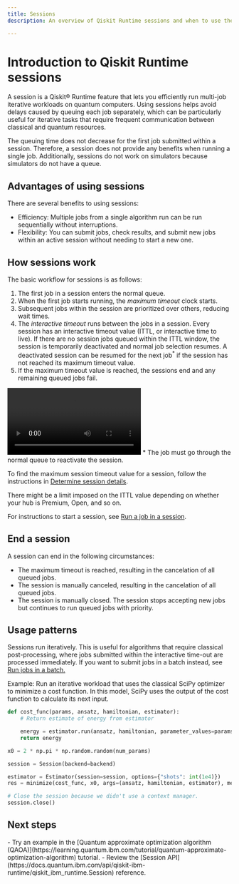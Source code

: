 ```yaml
---
title: Sessions
description: An overview of Qiskit Runtime sessions and when to use them.

---
```


# Introduction to Qiskit Runtime sessions

A session is a Qiskit&reg; Runtime feature that lets you efficiently run multi-job iterative workloads on quantum computers. Using sessions helps avoid delays caused by queuing each job separately, which can be particularly useful for iterative tasks that require frequent communication between classical and quantum resources.

<Admonition type="note">
The queuing time does not decrease for the first job submitted within a session. Therefore, a session does not provide any benefits when running a single job. Additionally, sessions do not work on simulators because simulators do not have a queue.
</Admonition>

## Advantages of using sessions

There are several benefits to using sessions:

- Efficiency: Multiple jobs from a single algorithm run can be run sequentially without interruptions.
- Flexibility: You can submit jobs, check results, and submit new jobs within an active session without needing to start a new one.

## How sessions work

The basic workflow for sessions is as follows:

1. The first job in a session enters the normal queue. 
2. When the first job starts running, the _maximum timeout_ clock starts. 
2. Subsequent jobs within the session are prioritized over others, reducing wait times.
3. The _interactive timeout_ runs between the jobs in a session. Every session has an interactive timeout value (ITTL, or interactive time to live). If there are no session jobs queued within the ITTL window, the session is temporarily deactivated and normal job selection resumes. A deactivated session can be resumed for the next job<sup>*</sup> if the session has not reached its maximum timeout value.
3. If the maximum timeout value is reached, the sessions end and any remaining queued jobs fail.

<video title="A line of users is shown. The one in the current session becomes larger than the rest and has rotating arrows around them, indicating that they are the priority. Boxes (jobs) are seen being sent to the QPU (represented by a chandelier) from the current user. Other users begin to pop up during the animation and their jobs appear beneath them as they wait for the prioritized user's session to end. A progress bar appears above the prioritized user to represent the interactive TTL. After the prioritized user's session finishes, the line moves ahead toward the system, and the next person's jobs can begin processing." className="max-w-auto h-auto" controls>
  <source src="/videos/run/sessions/demo.mp4" type="video/mp4"></source>
</video>

<Admonition type="note">
* The job must go through the normal queue to reactivate the session.
</Admonition>

To find the maximum session timeout value for a session, follow the instructions in [Determine session details](run-jobs-in-session#session-details).

<Admonition type="note">
    There might be a limit imposed on the ITTL value depending on whether your hub is Premium, Open, and so on. 
</Admonition>

For instructions to start a session, see [Run a job in a session](run-jobs-in-session).

<span id="ends"></span>
## End a session

A session can end in the following circumstances: 

* The maximum timeout is reached, resulting in the cancelation of all queued jobs. 
* The session is manually canceled, resulting in the cancelation of all queued jobs.
* The session is manually closed.  The session stops accepting new jobs but continues to run queued jobs with priority.

## Usage patterns

Sessions run iteratively.  This is useful for algorithms that require classical post-processing, where jobs submitted within the interactive time-out are processed immediately. If you want to submit jobs in a batch instead, see [Run jobs in a batch.](run-jobs-batch)

Example: Run an iterative workload that uses the classical SciPy optimizer to minimize a cost function. In this model, SciPy uses the output of the cost function to calculate its next input.

```python
def cost_func(params, ansatz, hamiltonian, estimator):
    # Return estimate of energy from estimator

    energy = estimator.run(ansatz, hamiltonian, parameter_values=params).result().values[0]
    return energy

x0 = 2 * np.pi * np.random.random(num_params)

session = Session(backend=backend)

estimator = Estimator(session=session, options={"shots": int(1e4)})
res = minimize(cost_func, x0, args=(ansatz, hamiltonian, estimator), method="cobyla")

# Close the session because we didn't use a context manager.
session.close()
```

## Next steps

<Admonition type="tip" title="Recommendations">
  - Try an example in the [Quantum approximate optimization algorithm (QAOA)](https://learning.quantum.ibm.com/tutorial/quantum-approximate-optimization-algorithm) tutorial. 
  - Review the [Session API](https://docs.quantum.ibm.com/api/qiskit-ibm-runtime/qiskit_ibm_runtime.Session) reference.
</Admonition>